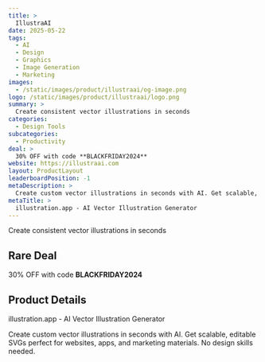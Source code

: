 ```yaml
---
title: >
  IllustraAI
date: 2025-05-22
tags:
  - AI
  - Design
  - Graphics
  - Image Generation
  - Marketing
images:
  - /static/images/product/illustraai/og-image.png
logo: /static/images/product/illustraai/logo.png
summary: >
  Create consistent vector illustrations in seconds
categories:
  - Design Tools
subcategories:
  - Productivity
deal: >
  30% OFF with code **BLACKFRIDAY2024**
website: https://illustraai.com
layout: ProductLayout
leaderboardPosition: -1
metaDescription: >
  Create custom vector illustrations in seconds with AI. Get scalable, editable SVGs perfect for websites, apps, and marketing materials. No design skills needed.
metaTitle: >
  illustration.app - AI Vector Illustration Generator
---
```

Create consistent vector illustrations in seconds

## Rare Deal

30% OFF with code **BLACKFRIDAY2024**

## Product Details

illustration.app - AI Vector Illustration Generator

Create custom vector illustrations in seconds with AI. Get scalable, editable SVGs perfect for websites, apps, and marketing materials. No design skills needed.

